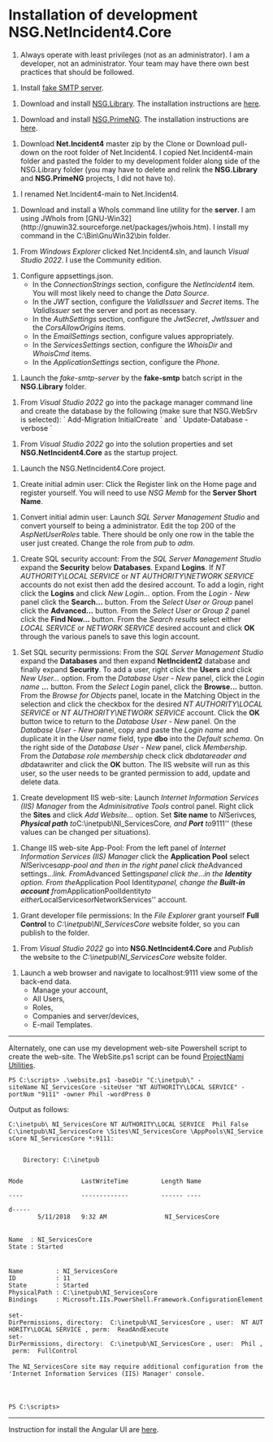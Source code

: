 = Installation of development NSG.NetIncident4.Core =

# Always operate with least privileges (not as an administrator).  I am a developer, not an administrator.  Your team may have there own best practices that should be followed.

# Install [https://www.npmjs.com/package/fake-smtp-server fake SMTP server].

# Download and install [https://github.com/PHuhn/NSG.Library NSG.Library].  The installation instructions are [https://github.com/PHuhn/NSG.Library/wiki/NSG.Library here].

# Download and install [https://github.com/PHuhn/NSG.PrimeNG/ NSG.PrimeNG].  The installation instructions are [https://github.com/PHuhn/NSG.PrimeNG/wiki here].

# Download '''Net.Incident4''' master zip by the Clone or Download pull-down on the root folder of Net.Incident4. I copied Net.Incident4-main folder and pasted the folder to my development folder along side of the NSG.Library folder (you may have to delete and relink the '''NSG.Library''' and '''NSG.PrimeNG''' projects, I did not have to).

# I renamed Net.Incident4-main to Net.Incident4.

# Download and install a WhoIs command line utility for the '''server'''.  I am using JWhoIs from [GNU-Win32](http://gnuwin32.sourceforge.net/packages/jwhois.htm).  I install my command in the C:\Bin\GnuWin32\bin folder.

# From ''Windows Explorer'' clicked Net.Incident4.sln, and launch ''Visual Studio 2022''. I use the Community edition.

# Configure appsettings.json.
#* In the ''ConnectionStrings'' section, configure the ''NetIncident4'' item. You will most likely need to change the ''Data Source''.
#* In the ''JWT'' section, configure the ''ValidIssuer'' and ''Secret'' items. The ''ValidIssuer'' set the server and port as necessary.
#* In the ''AuthSettings'' section, configure the ''JwtSecret'', ''JwtIssuer'' and the ''CorsAllowOrigins'' items.
#* In the ''EmailSettings'' section, configure values appropriately.
#* In the ''ServicesSettings'' section, configure the ''WhoisDir'' and ''WhoisCmd'' items.
#* In the ''ApplicationSettings'' section, configure the ''Phone''.

# Launch the ''fake-smtp-server'' by the '''fake-smtp''' batch script in the '''NSG.Library''' folder.

# From ''Visual Studio 2022'' go into the package manager command line and create the database by the following (make sure that NSG.WebSrv is selected): ` Add-Migration InitialCreate ` and ` Update-Database -verbose `

# From ''Visual Studio 2022'' go into the solution properties and set '''NSG.NetIncident4.Core''' as the startup project.

# Launch the NSG.NetIncident4.Core project.

# Create initial admin user: Click the Register link on the Home page and register yourself.  You will need to use ''NSG Memb'' for the '''Server Short Name'''.

# Convert initial admin user: Launch ''SQL Server Management Studio'' and convert yourself to being a administrator.  Edit the top 200 of the ''AspNetUserRoles'' table.  There should be only one row in the table the user just created.  Change the role from ''pub'' to ''adm''.

# Create SQL security account: From the ''SQL Server Management Studio'' expand the '''Security''' below '''Databases'''. Expand '''Logins'''.  If ''NT AUTHORITY\LOCAL SERVICE'' or ''NT AUTHORITY\NETWORK SERVICE'' accounts do not exist then add the desired account.  To add a login, right click the '''Logins''' and click ''New Login...'' option.  From the ''Login - New'' panel click the '''Search...''' button.  From the ''Select User or Group'' panel click the '''Advanced...''' button.  From the ''Select User or Group 2'' panel click the '''Find Now...''' button.  From the ''Search results'' select either ''LOCAL SERVICE'' or ''NETWORK SERVICE'' desired account and click '''OK''' through the various panels to save this login account.

# Set SQL security permissions: From the ''SQL Server Management Studio'' expand the '''Databases''' and then expand '''NetIncident2''' database and finally expand '''Security'''.  To add a user, right click the '''Users''' and click ''New User...'' option.  From the ''Database User - New'' panel, click the ''Login name'' '''...''' button.  From the ''Select Login'' panel, click the '''Browse...''' button.  From the ''Browse for Objects'' panel, locate in the Matching Object in the selection and click the checkbox for the desired ''NT AUTHORITY\LOCAL SERVICE'' or ''NT AUTHORITY\NETWORK SERVICE'' account.  Click the '''OK''' button twice to return to the ''Database User - New'' panel.  On the ''Database User - New'' panel, copy and paste the ''Login name'' and duplicate it in the ''User name'' field, type '''dbo''' into the ''Default schema''.  On the right side of the ''Database User - New'' panel, click ''Membership''.  From the ''Database role membership'' check click db''datareader and db''datawriter and click the '''OK''' button.  The IIS website will run as this user, so the user needs to be granted permission to add, update and delete data.

# Create development IIS web-site: Launch ''Internet Information Services (IIS) Manager'' from the ''Adminisitrative Tools'' control panel. Right click the '''Sites''' and click ''Add Website...'' option.  Set '''Site name''' to ''NI''Serivces'', '''Physical path''' to ''C:\inetpub\NI_ServicesCore'', and '''Port''' to ''9111'' (these values can be changed per situations).

# Change IIS web-site App-Pool:  From the left panel of ''Internet Information Services (IIS) Manager'' click the '''Application Pool''' select ''NI''Serivces'' app-pool and then in the right panel click the ''Advanced settings...'' link.  From ''Advanced Settings'' panel click the ''...'' in the '''Identity''' option.  From the ''Application Pool Identity'' panel, change the '''Built-in account''' from ''ApplicationPoolIdentity'' to either ''LocalServices'' or ''NetworkServices'' account.

# Grant developer file permissions: In the ''File Explorer'' grant yourself '''Full Control''' to ''C:\inetpub\NI_ServicesCore'' website folder, so you can publish to the folder.

# From ''Visual Studio 2022'' go into '''NSG.NetIncident4.Core''' and ''Publish'' the website to the ''C:\inetpub\NI_ServicesCore'' website folder.

# Launch a web browser and navigate to localhost:9111 view some of the back-end data.
#* Manage your account,
#* All Users,
#* Roles,
#* Companies and server/devices,
#* E-mail Templates.

----

Alternately, one can use my development web-site Powershell script to create the web-site.  The WebSite.ps1 script can be found [https://github.com/PHuhn/ProjectNami-Windows-Install-Utils ProjectNami Utilities].

 PS C:\scripts> .\website.ps1 -baseDir "C:\inetpub\" -siteName NI_ServicesCore -siteUser "NT AUTHORITY\LOCAL SERVICE" -portNum "9111" -owner Phil -wordPress 0

Output as follows:

 C:\inetpub\ NI_ServicesCore NT AUTHORITY\LOCAL SERVICE  Phil False
 C:\inetpub\NI_ServicesCore \Sites\NI_ServicesCore \AppPools\NI_ServicesCore NI_ServicesCore *:9111:
  
  
     Directory: C:\inetpub
  
  
 Mode                LastWriteTime         Length Name                                                          
 ----                -------------         ------ ----                                                          
 d-----        5/11/2018   9:32 AM                NI_ServicesCore                                                  
 
 Name  : NI_ServicesCore
 State : Started
 
 
 Name         : NI_ServicesCore
 ID           : 11
 State        : Started
 PhysicalPath : C:\inetpub\NI_ServicesCore
 Bindings     : Microsoft.IIs.PowerShell.Framework.ConfigurationElement
 
 set-DirPermissions, directory:  C:\inetpub\NI_ServicesCore , user:  NT AUTHORITY\LOCAL SERVICE , perm:  ReadAndExecute
 set-DirPermissions, directory:  C:\inetpub\NI_ServicesCore , user:  Phil , perm:  FullControl
 
 The NI_ServicesCore site may require additional configuration from the
 'Internet Information Services (IIS) Manager' console.
 
 
 
 PS C:\scripts> 

----

Instruction for install the Angular UI are [https://github.com/PHuhn/net-incident/wiki/Installation-of-Angular-net-incident here].
